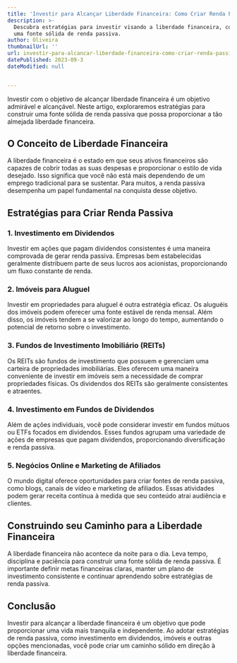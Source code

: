 ```yaml
---
title: 'Investir para Alcançar Liberdade Financeira: Como Criar Renda Passiva'
description: >-
  Descubra estratégias para investir visando a liberdade financeira, construindo
  uma fonte sólida de renda passiva.
author: Oliveira
thumbnailUrl: ''
url: investir-para-alcancar-liberdade-financeira-como-criar-renda-passiva
datePublished: 2023-09-3
dateModified: null


---
```


Investir com o objetivo de alcançar liberdade financeira é um objetivo admirável e alcançável. Neste artigo, exploraremos estratégias para construir uma fonte sólida de renda passiva que possa proporcionar a tão almejada liberdade financeira.

## O Conceito de Liberdade Financeira

A liberdade financeira é o estado em que seus ativos financeiros são capazes de cobrir todas as suas despesas e proporcionar o estilo de vida desejado. Isso significa que você não está mais dependendo de um emprego tradicional para se sustentar. Para muitos, a renda passiva desempenha um papel fundamental na conquista desse objetivo.

## Estratégias para Criar Renda Passiva

### 1. Investimento em Dividendos

Investir em ações que pagam dividendos consistentes é uma maneira comprovada de gerar renda passiva. Empresas bem estabelecidas geralmente distribuem parte de seus lucros aos acionistas, proporcionando um fluxo constante de renda.

### 2. Imóveis para Aluguel

Investir em propriedades para aluguel é outra estratégia eficaz. Os aluguéis dos imóveis podem oferecer uma fonte estável de renda mensal. Além disso, os imóveis tendem a se valorizar ao longo do tempo, aumentando o potencial de retorno sobre o investimento.

### 3. Fundos de Investimento Imobiliário (REITs)

Os REITs são fundos de investimento que possuem e gerenciam uma carteira de propriedades imobiliárias. Eles oferecem uma maneira conveniente de investir em imóveis sem a necessidade de comprar propriedades físicas. Os dividendos dos REITs são geralmente consistentes e atraentes.

### 4. Investimento em Fundos de Dividendos

Além de ações individuais, você pode considerar investir em fundos mútuos ou ETFs focados em dividendos. Esses fundos agrupam uma variedade de ações de empresas que pagam dividendos, proporcionando diversificação e renda passiva.

### 5. Negócios Online e Marketing de Afiliados

O mundo digital oferece oportunidades para criar fontes de renda passiva, como blogs, canais de vídeo e marketing de afiliados. Essas atividades podem gerar receita contínua à medida que seu conteúdo atrai audiência e clientes.

## Construindo seu Caminho para a Liberdade Financeira

A liberdade financeira não acontece da noite para o dia. Leva tempo, disciplina e paciência para construir uma fonte sólida de renda passiva. É importante definir metas financeiras claras, manter um plano de investimento consistente e continuar aprendendo sobre estratégias de renda passiva.

## Conclusão

Investir para alcançar a liberdade financeira é um objetivo que pode proporcionar uma vida mais tranquila e independente. Ao adotar estratégias de renda passiva, como investimento em dividendos, imóveis e outras opções mencionadas, você pode criar um caminho sólido em direção à liberdade financeira.
